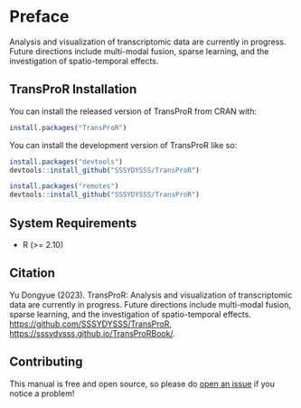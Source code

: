 # Preface {.unnumbered}

Analysis and visualization of transcriptomic data are currently in progress. Future directions include multi-modal fusion, sparse learning, and the investigation of spatio-temporal effects.

## TransProR Installation

You can install the released version of TransProR from CRAN with:


``` r
install.packages("TransProR")
```

You can install the development version of TransProR like so:

``` r
install.packages("devtools")
devtools::install_github("SSSYDYSSS/TransProR")

install.packages("remotes")
devtools::install_github("SSSYDYSSS/TransProR")
```

## System Requirements

-   R (>= 2.10)

## Citation
Yu Dongyue (2023). TransProR: Analysis and visualization of transcriptomic data are currently in progress. Future directions include multi-modal fusion, sparse learning, and the investigation of spatio-temporal effects.
<https://github.com/SSSYDYSSS/TransProR>, 
<https://sssydysss.github.io/TransProRBook/>.




## Contributing


This manual is free and open source, so please do [open an issue](https://github.com/SSSYDYSSS/TransProR/issues/new) if you notice a problem!


